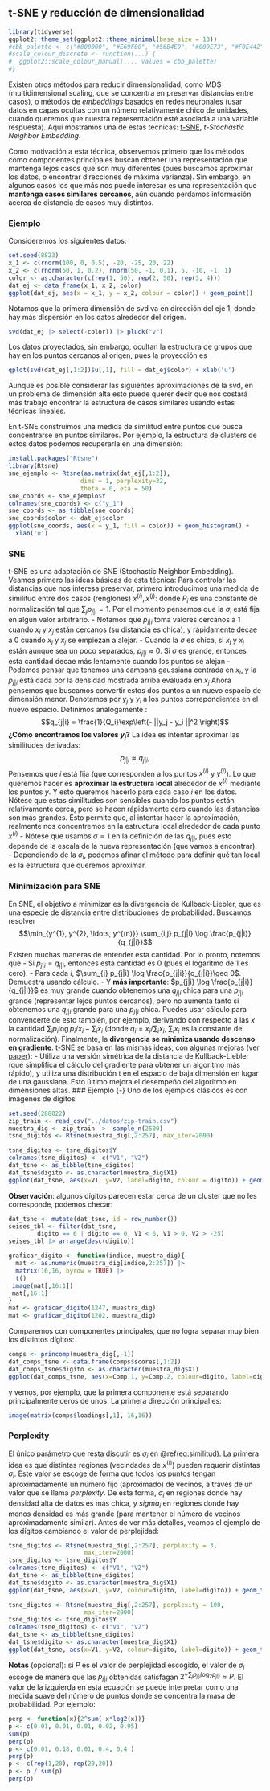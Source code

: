 ## t-SNE y reducción de dimensionalidad

```r
library(tidyverse)
ggplot2::theme_set(ggplot2::theme_minimal(base_size = 13))
#cbb_palette <- c("#000000", "#E69F00", "#56B4E9", "#009E73", "#F0E442", "#0072B2", "#D55E00", "#CC79A7")
#scale_colour_discrete <- function(...) {
#  ggplot2::scale_colour_manual(..., values = cbb_palette)
#}
```


Existen otros métodos para reducir dimensionalidad, como MDS (multidimensional
scaling, que se concentra en preservar distancias entre casos), o
métodos de *embeddings* basados en redes neuronales (usar datos en capas
ocultas con un número relativamente chico de unidades, cuando queremos
que nuestra representación esté asociada a una variable respuesta). 
Aquí mostramos una de estas técnicas:  [t-SNE](http://jmlr.org/papers/volume9/vandermaaten08a/vandermaaten08a.pdf),
*t-Stochastic Neighbor Embedding*.

Como motivación a esta técnica, observemos primero que
los métodos como componentes principales buscan obtener una representación que mantenga lejos casos que son muy diferentes (pues buscamos aproximar los datos, o encontrar direcciones de máxima varianza). Sin embargo, en algunos
casos los que más nos puede interesar es una representación que **mantenga
casos similares cercanos**, aún cuando perdamos información acerca de distancia de casos muy distintos.

### Ejemplo {-}
Consideremos los siguientes datos:
```r
set.seed(8823)
x_1 <- c(rnorm(100, 0, 0.5), -20, -25, 20, 22)
x_2 <- c(rnorm(50, 1, 0.2), rnorm(50, -1, 0.1), 5, -10, -1, 1)
color <- as.character(c(rep(1, 50), rep(2, 50), rep(3, 4)))
dat_ej <- data_frame(x_1, x_2, color)
ggplot(dat_ej, aes(x = x_1, y = x_2, colour = color)) + geom_point()
```
Notamos que la primera dimensión de svd va en dirección del eje 1, 
donde hay más dispersión en los datos alrededor del origen.

```r
svd(dat_ej |> select(-color)) |> pluck("v")
```
Los datos proyectados, sin embargo, ocultan la estructura de grupos que hay
en los puntos cercanos al origen, pues la proyección es
```r
qplot(svd(dat_ej[,1:2])$u[,1], fill = dat_ej$color) + xlab('u')
```

Aunque es posible considerar las siguientes aproximaciones de la svd, en un problema
de dimensión alta esto puede querer decir que nos costará más trabajo encontrar la estructura de casos similares usando estas técnicas lineales.

En t-SNE construimos una medida de similitud entre puntos que busca concentrarse en puntos similares. Por ejemplo, la estructura de clusters
de estos datos podemos recuperarla en una dimensión:

```r
install.packages("Rtsne")
library(Rtsne)
sne_ejemplo <- Rtsne(as.matrix(dat_ej[,1:2]), 
                    dims = 1, perplexity=32, 
                    theta = 0, eta = 50)
sne_coords <- sne_ejemplo$Y
colnames(sne_coords) <- c("y_1")
sne_coords <- as_tibble(sne_coords)
sne_coords$color <- dat_ej$color
ggplot(sne_coords, aes(x = y_1, fill = color)) + geom_histogram() +
  xlab('u')
```

### SNE

t-SNE es una adaptación de SNE (Stochastic Neighbor Embedding). Veamos
primero las ideas básicas de esta técnica:
Para controlar las distancias que nos interesa preservar, primero
introducimos una medida de similitud entre dos casos (renglones)
$x^{(i)}, x^{(j)}$:
\begin{equation}
p_{j|i} = \frac{1}{P_i}\exp\left(- ||x_j - x_i ||^2 / 2\sigma_i^2 \right)
(\#eq:similitud)
\end{equation}
donde $P_i$ es una constante de normalización tal que $\sum_j {p_{j|i}} = 1$.
Por el momento pensemos que la $\sigma_i$ está fija en algún valor arbitrario.
- Notamos que $p_{j|i}$ toma valores cercanos a 1 cuando 
$x_i$ y $x_j$ están cercanos (su distancia es chica), y rápidamente
decae a 0 cuando $x_i$ y $x_j$ se empiezan a alejar.
- Cuando la $\sigma$ es chica, si $x_i$ y $x_j$ están aunque sea un poco
separados, $p_{j|i}\approx 0$. Si $\sigma$ es grande, entonces esta
cantidad decae más lentamente cuando los puntos se alejan
- Podemos pensar que tenemos una campana gaussiana centrada en $x_i$, y
la $p_{j|i}$ está dada por la densidad mostrada arriba evaluada en $x_j$
Ahora pensemos que buscamos convertir estos dos puntos a un nuevo
espacio de dimensión menor. Denotamos por $y_j$ y $y_i$ a los puntos
correpondientes en el nuevo espacio. Definimos análogamente :
$$q_{j|i} = \frac{1}{Q_i}\exp\left(- ||y_j - y_i ||^2  \right)$$
**¿Cómo encontramos los valores $y_j$?** La idea es intentar aproximar las similitudes derivadas:
$$ p_{j|i} \approx q_{j|i},$$
Pensemos que $i$ está fija (que corresponden a los puntos $x^{(i)}$ y
$y^{(i)}$). Lo que queremos hacer es **aproximar la estructura local** alrededor de $x^{(i)}$ mediante los puntos $y$. Y esto queremos hacerlo
para cada caso $i$ en los datos.
 Nótese que estas similitudes son sensibles cuando los
puntos están relativamente cerca, pero se hacen rápidamente cero cuando
las distancias son más grandes. Esto permite que, al intentar hacer la 
aproximación, realmente nos concentremos en la estructura local alrededor de cada punto $x^{(i)}$
- Nótese que usamos $\sigma=1$ en la definición de las $q_{j|i}$, pues esto depende de la escala de la nueva representación (que vamos a encontrar).
- Dependiendo de la $\sigma_i$, podemos afinar el método para definir qué
tan local es la estructura que queremos aproximar.

### Minimización para SNE
En SNE, el objetivo a minimizar es la divergencia de
Kullback-Liebler, que es una especie de 
distancia entre distribuciones de probabilidad. Buscamos
resolver
$$\min_{y^{1}, y^{2}, \ldots, y^{(n)}} \sum_{i,j} p_{j|i} \log \frac{p_{j|i}}{q_{j|i}}$$
Existen muchas maneras de entender esta cantidad. Por lo pronto,
notemos que 
- Si $p_{j|i} = q_{j|i}$, entonces esta cantidad es 0 
(pues el logaritmo de 1 es cero). 
- Para cada $i$,  $\sum_{j} p_{j|i} \log \frac{p_{j|i}}{q_{j|i}}\geq 0$. Demuestra usando cálculo.
- Y **más importante**:  $p_{j|i} \log \frac{p_{j|i}}{q_{j|i}}$ es muy grande
cuando obtenemos una $q_{j|i}$ chica para una $p_{j|i}$ grande (representar lejos puntos cercanos), pero no aumenta
tanto si obtenemos una $q_{j|i}$ grande para una $p_{j|i}$ chica. Puedes
usar cálculo para convencerte de esto también, por ejemplo, derivando
con respecto a las $x$ la cantidad $\sum_i p_i \log p_i/x_i -\sum_i x_i$
 (donde $q_i = x_i/\sum_i x_i$, $\sum_i x_i$ es la constante de normalización). 
Finalmente, la **divergencia se minimiza usando descenso en gradiente**.
t-SNE se basa en las mismas ideas, con algunas mejoras (ver [paper](http://jmlr.org/papers/volume9/vandermaaten08a/vandermaaten08a.pdf)): 
- Utiliza una
versión simétrica de la distancia de Kullback-Liebler (que simplifica
el cálculo del gradiente para obtener un algoritmo más rápido), y utiliza
una distribución t en el espacio de baja dimensión en lugar de una gaussiana. Esto último mejora el desempeño del algoritmo en dimensiones altas.
### Ejemplo {-}
Uno de los ejemplos clásicos es con imágenes de dígitos
```r
set.seed(288022)
zip_train <- read_csv("../datos/zip-train.csv")
muestra_dig <- zip_train |>  sample_n(2500)
tsne_digitos <- Rtsne(muestra_dig[,2:257], max_iter=2000)
```

```r
tsne_digitos <- tsne_digitos$Y
colnames(tsne_digitos) <- c("V1", "V2")
dat_tsne <- as_tibble(tsne_digitos)
dat_tsne$digito <- as.character(muestra_dig$X1)
ggplot(dat_tsne, aes(x=V1, y=V2, label=digito, colour = digito)) + geom_text()
```

**Observación**: algunos dígitos parecen estar cerca de un cluster que
no les corresponde, podemos checar:

```r
dat_tsne <- mutate(dat_tsne, id = row_number())
seises_tbl <- filter(dat_tsne, 
        digito == 6 | digito == 0, V1 < 6, V1 > 0, V2 > -25)
seises_tbl |> arrange(desc(digito))
```
```r
graficar_digito <- function(indice, muestra_dig){
  mat <- as.numeric(muestra_dig[indice,2:257]) |> 
  matrix(16,16, byrow = TRUE) |> 
  t()
 image(mat[,16:1])
 mat[,16:1]
}
mat <- graficar_digito(1247, muestra_dig)
mat <- graficar_digito(1202, muestra_dig)
```




Comparemos con componentes principales, que no logra separar muy
bien los distintos dígitos:
```r
comps <- princomp(muestra_dig[,-1])
dat_comps_tsne <- data.frame(comps$scores[,1:2])
dat_comps_tsne$digito <- as.character(muestra_dig$X1)
ggplot(dat_comps_tsne, aes(x=Comp.1, y=Comp.2, colour=digito, label=digito)) + geom_text()
```
y vemos, por ejemplo, que la primera componente está separando
principalmente ceros de unos. La primera dirección principal es:
```r
image(matrix(comps$loadings[,1], 16,16))
```
### Perplexity

El único parámetro que resta discutir es $\sigma_i$ en 
\@ref(eq:similitud). La primera idea es que distintas regiones
(vecindades de $x^{(i)}$) pueden requerir distintas $\sigma_i$. Este
valor se escoge de forma que todos los puntos tengan aproximadamente un
número fijo (aproximado) de vecinos, a través de un valor que se llama 
*perplexity*. De esta forma, $\sigma_i$ en regiones donde hay densidad
alta de datos es más chica, y $sigma_i$ en regiones donde hay menos densidad
es más grande (para mantener el número de vecinos aproximadamente similar).
Antes de ver más detalles, veamos el ejemplo de los dígitos cambiando
el valor de perplejidad:
```r
tsne_digitos <- Rtsne(muestra_dig[,2:257], perplexity = 3,
                     max_iter=2000)
tsne_digitos <- tsne_digitos$Y
colnames(tsne_digitos) <- c("V1", "V2")
dat_tsne <- as_tibble(tsne_digitos)
dat_tsne$digito <- as.character(muestra_dig$X1)
ggplot(dat_tsne, aes(x=V1, y=V2, colour=digito, label=digito)) + geom_text()
```
```r
tsne_digitos <- Rtsne(muestra_dig[,2:257], perplexity = 100,
                     max_iter=2000)
tsne_digitos <- tsne_digitos$Y
colnames(tsne_digitos) <- c("V1", "V2")
dat_tsne <- as_tibble(tsne_digitos)
dat_tsne$digito <- as.character(muestra_dig$X1)
ggplot(dat_tsne, aes(x=V1, y=V2, colour=digito, label=digito)) + geom_text()
```
**Notas** (opcional):
si $P$ es el valor de perplejidad escogido,  el valor de $\sigma_i$ 
escoge de manera que las $p_{j|i}$ obtenidas satisfagan
$2^{-\sum_{j} p_{j|i}\log_2 p_{j|i}}\approx P$. El valor de la izquierda en
esta ecuación se puede interpretar como una medida suave del número
de puntos donde se concentra la masa de probabilidad. Por ejemplo:
```r
perp <- function(x){2^sum(-x*log2(x))}
p <- c(0.01, 0.01, 0.01, 0.02, 0.95)
sum(p)
perp(p)
p <- c(0.01, 0.18, 0.01, 0.4, 0.4 )
perp(p)
p <- c(rep(1,20), rep(20,20))
p <- p / sum(p)
perp(p)
```
